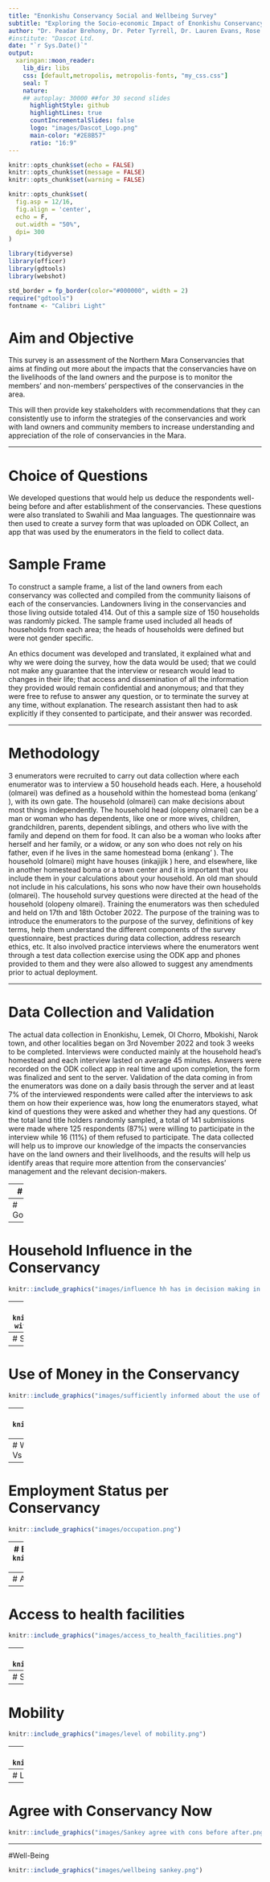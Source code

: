 ```yaml
---
title: "Enonkishu Conservancy Social and Wellbeing Survey"
subtitle: "Exploring the Socio-economic Impact of Enonkishu Conservancy on Leaseholders"
author: "Dr. Peadar Brehony, Dr. Peter Tyrrell, Dr. Lauren Evans, Rose Muiyuro,  Rebecca Karimi, Esther Kang'ethe"
#institute: "Dascot Ltd.
date: "`r Sys.Date()`"
output:
  xaringan::moon_reader:
    lib_dir: libs
    css: [default,metropolis, metropolis-fonts, "my_css.css"]
    seal: T
    nature:
    ## autoplay: 30000 ##for 30 second slides
      highlightStyle: github
      highlightLines: true
      countIncrementalSlides: false
      logo: "images/Dascot_Logo.png"
      main-color: "#2E8B57"
      ratio: "16:9"
---
```


```r
knitr::opts_chunk$set(echo = FALSE)
knitr::opts_chunk$set(message = FALSE)
knitr::opts_chunk$set(warning = FALSE)

knitr::opts_chunk$set(
  fig.asp = 12/16,
  fig.align = 'center',
  echo = F,
  out.width = "50%",
  dpi= 300
)

```

```r
library(tidyverse)
library(officer)
library(gdtools)
library(webshot)
```


```r
std_border = fp_border(color="#000000", width = 2)
require("gdtools")
fontname <- "Calibri Light"
```


# Aim and Objective 
This survey is an assessment of the Northern Mara Conservancies that aims at finding out more about the impacts that the conservancies have on the livelihoods of the land owners and the purpose is to monitor the members’ and non-members’ perspectives of the conservancies in the area. 

This will then  provide key stakeholders with recommendations that they can consistently use to inform the strategies of the conservancies and work with land owners and community members to increase understanding and appreciation of the role of conservancies in the Mara.

---

# Choice of Questions
We developed questions that would help us deduce the respondents well-being before and after establishment of the conservancies. These questions were also translated to Swahili and Maa languages. The questionnaire was then used to create a survey form that was uploaded on ODK Collect, an app that was used by the enumerators in the field to collect data.

# Sample Frame
To construct a sample frame, a list of the land owners from each conservancy was collected and compiled from the community liaisons of each of the conservancies. Landowners living in the conservancies and those living outside totaled 414. Out of this a sample size of 150 households was randomly picked. The sample frame used included all heads of households from each area; the heads of households were defined but were not gender specific. 


An ethics document was developed and translated, it explained what and why we were doing the survey, how the data would be used; that we could not make any guarantee that the interview or research would lead to changes in their life; that access and dissemination of all the information they provided would remain confidential and anonymous; and that they were free to refuse to answer any question, or to terminate the survey at any time, without explanation. The research assistant then had to ask explicitly if they consented to participate, and their answer was recorded. 

---

# Methodology
3 enumerators were recruited to carry out data collection where each enumerator was to interview a 50 household heads each. Here, a household (olmarei) was defined as a household within the homestead boma (enkang’ ), with its own gate. The household (olmarei) can make decisions about most things independently. The household head (olopeny olmarei) can be a man or woman who has dependents, like one or more wives, children, grandchildren, parents, dependent siblings, and others who live with the family and depend on them for food. It can also be a woman who looks after herself and her family, or a widow, or any son who does not rely on his father, even if he lives in the same homestead boma (enkang’ ). The household (olmarei) might have houses (inkajijik ) here, and elsewhere, like in another homestead boma or a town center and it is important that you include them in your calculations about your household. An old man should not include in his calculations, his sons who now have their own households (olmarei). The household survey questions were directed at the head of the household (olopeny olmarei). 
Training the enumerators was then scheduled and held on 17th and 18th October 2022. The purpose of the training was to introduce the enumerators to the purpose of the survey, definitions of key terms, help them understand the different components of the survey questionnaire, best practices during data collection, address research ethics, etc. It also involved practice interviews where the enumerators went through a test data collection exercise using the ODK app and phones provided to them and they were also allowed to suggest any amendments prior to actual deployment. 

---

# Data Collection and Validation
The actual data collection in Enonkishu, Lemek, Ol Chorro, Mbokishi, Narok town, and other localities began on 3rd November 2022 and took 3 weeks to be completed. Interviews were conducted mainly at the household head’s homestead and each interview lasted on average 45 minutes. Answers were recorded on the ODK collect app in real time and upon completion, the form was finalized and sent to the server. 
Validation of the data coming in from the enumerators was done on a daily basis through the server and at least 7% of the interviewed respondents were called after the interviews to ask them on how their experience was, how long the enumerators stayed, what kind of questions they were asked and whether they had any questions. Of the total land title holders randomly sampled, a total of 141 submissions were made where 125 respondents (87%) were willing to participate in the interview while 16 (11%) of them refused to participate. 
The data collected will help us to improve our knowledge of the impacts the conservancies have on the land owners and their livelihoods, and the results will help us identify areas that require more attention from the conservancies’ management and the relevant decision-makers. 

---
# Results

In the next slides we discuss the results of the study under the following themes:
1. Governance
2. Well-being

---
# Governance
```r
knitr::include_graphics("images/auth over conservancy.png")
```

---
# Household Influence in the Conservancy
```r
knitr::include_graphics("images/influence hh has in decision making in conservancy.png")
```

---
# Satisfaction with Accountability
```r
knitr::include_graphics("images/satisfied with accountability in conservancy.png")
```

---
# Satisfaction with Transparency
```r
knitr::include_graphics("images/satisfied with transparency of decision making in conservancy.png")
```

---
# Use of Money in the Conservancy 
```r
knitr::include_graphics("images/sufficiently informed about the use of the money by the conservancy.png")
```

---
# Women and Governance 
```r
knitr::include_graphics("images/women have the power.png")
```

---
# Women and Governance: Enonkishu Vs Others 
```r
knitr::include_graphics("images/Women have the power to influence decisions in this conservancy (enonkishu vs other conservancies).png")
```

---
# Employment Status per Conservancy
```r
knitr::include_graphics("images/occupation.png")
```

---
# Education Levels per conservancy 
```r
knitr::include_graphics("images/level of education completed.png")
```

---
# Access to education facilities 
```r
knitr::include_graphics("images/access_to_edu_facilities.png")
```

---
# Access to health facilities 
```r
knitr::include_graphics("images/access_to_health_facilities.png")
```

---
# Access to electricity facilities 
```r
knitr::include_graphics("images/access_to_electricity_facilities.png")
```

---
# Skipping Meals 
```r
knitr::include_graphics("images/skip meals before after.png")
```

---
# Mobility
```r
knitr::include_graphics("images/level of mobility.png")
```

---
# Growing of Crops 
```r
knitr::include_graphics("images/crop_yn.png")
```

---
# Living with Wildlife 
```r
knitr::include_graphics("images/feel about the wildlife living here.png")
```

---
# Agree with Conservancy Now 
```r
knitr::include_graphics("images/Sankey agree with cons before after.png")
```

---
#Well-Being 
```r
knitr::include_graphics("images/wellbeing sankey.png")
```